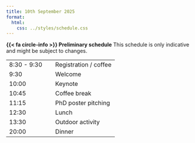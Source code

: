 ```yaml
---
title: 10th September 2025
format:
  html:
    css: ../styles/schedule.css
---
```

<div class="alert alert-info">
  <strong>{{< fa circle-info >}} Preliminary schedule</strong> This schedule is only indicative and might be subject to changes.
</div>

| |  |
| --- | ---- |
| 8:30 - 9:30 | <span class="event-outline-blue"></span> Registration / coffee    |
| 9:30        | <span class="event-outline-blue"></span> Welcome                   |
| 10:00       | <span class="event-filled-green"></span> Keynote       |
| 10:45       | <span class="event-outline-blue"></span> Coffee break              |
| 11:15       | <span class="event-filled-orange size-2"></span> PhD poster pitching |
| 12:30       | <span class="event-outline-blue"></span> Lunch                     |
| 13:30       | <span class="event-filled-blue size-3"></span> Outdoor activity                 | 
| 20:00       | <span class="event-filled-red size-3"></span> Dinner |   